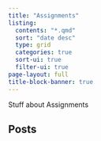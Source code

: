 ```yaml
---
title: "Assignments"
listing:
  contents: "*.qmd"
  sort: "date desc"
  type: grid
  categories: true
  sort-ui: true
  filter-ui: true
page-layout: full
title-block-banner: true
---
```


Stuff about Assignments

## Posts

